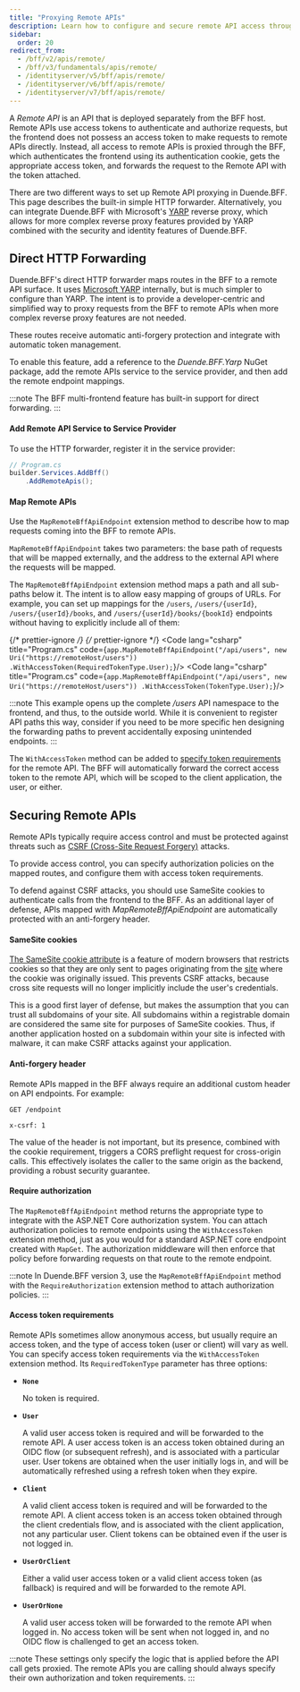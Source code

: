 ```yaml
---
title: "Proxying Remote APIs"
description: Learn how to configure and secure remote API access through BFF using HTTP forwarding and token management.
sidebar:
  order: 20
redirect_from:
  - /bff/v2/apis/remote/
  - /bff/v3/fundamentals/apis/remote/
  - /identityserver/v5/bff/apis/remote/
  - /identityserver/v6/bff/apis/remote/
  - /identityserver/v7/bff/apis/remote/
---
```


A _Remote API_ is an API that is deployed separately from the BFF host. Remote APIs use access tokens to authenticate and authorize requests, but the frontend does not possess an access token to make requests to remote APIs directly. Instead, all access to remote APIs is proxied through the BFF, which authenticates the frontend using its authentication cookie, gets the appropriate access token, and forwards the request to the Remote API with the token attached.

There are two different ways to set up Remote API proxying in Duende.BFF. This page describes the built-in simple HTTP forwarder. Alternatively, you can integrate Duende.BFF with Microsoft's [YARP](/bff/fundamentals/apis/yarp.md) reverse proxy, which allows for more complex reverse proxy features provided by YARP combined with the security and identity features of Duende.BFF.

## Direct HTTP Forwarding

Duende.BFF's direct HTTP forwarder maps routes in the BFF to a remote API surface. It uses [Microsoft YARP](https://github.com/microsoft/reverse-proxy) internally, but is much simpler to configure than YARP. The intent is to provide a developer-centric and simplified way to proxy requests from the BFF to remote APIs when more complex reverse proxy features are not needed.

These routes receive automatic anti-forgery protection and integrate with automatic token management.

To enable this feature, add a reference to the *Duende.BFF.Yarp* NuGet package, add the remote APIs service to the service provider, and then add the remote endpoint mappings.

:::note
The BFF multi-frontend feature has built-in support for direct forwarding. 
:::

#### Add Remote API Service to Service Provider

To use the HTTP forwarder, register it in the service provider:

```csharp {3}
// Program.cs
builder.Services.AddBff()
    .AddRemoteApis();
```

#### Map Remote APIs

Use the `MapRemoteBffApiEndpoint` extension method to describe how to map requests coming into the BFF to remote APIs.

`MapRemoteBffApiEndpoint` takes two parameters: the base path of requests that will be mapped externally, and the address to the external API where the requests will be mapped.

The `MapRemoteBffApiEndpoint` extension method maps a path and all sub-paths below it. The intent is to allow easy mapping of groups of URLs. For example, you can set up mappings for the `/users`, `/users/{userId}`, `/users/{userId}/books`, and `/users/{userId}/books/{bookId}` endpoints without having to explicitly include all of them:

{/* prettier-ignore */}
<Tabs syncKey="bffVersion">
  {/* prettier-ignore */}
  <TabItem label="V4">
    <Code
          lang="csharp"
          title="Program.cs"
          code={`app.MapRemoteBffApiEndpoint("/api/users", new Uri("https://remoteHost/users"))
    .WithAccessToken(RequiredTokenType.User);`}/>
  </TabItem>
  <TabItem label="V3">
    <Code
          lang="csharp"
          title="Program.cs"
          code={`app.MapRemoteBffApiEndpoint("/api/users", new Uri("https://remoteHost/users"))
    .WithAccessToken(TokenType.User);`}/>
  </TabItem>
</Tabs>

:::note
This example opens up the complete */users* API namespace to the frontend, and thus, to the outside world. While it is convenient to register API paths this way, consider if you need to be more specific hen designing the forwarding paths to prevent accidentally exposing unintended endpoints.
:::

The `WithAccessToken` method can be added to [specify token requirements](#access-token-requirements) for the remote API. The BFF will automatically forward the correct access token to the remote API, which will be scoped to the client application, the user, or either.

## Securing Remote APIs

Remote APIs typically require access control and must be protected against threats such as [CSRF (Cross-Site Request Forgery)](https://developer.mozilla.org/en-US/docs/Glossary/CSRF) attacks. 

To provide access control, you can specify authorization policies on the mapped routes, and configure them with access token requirements.

To defend against CSRF attacks, you should use SameSite cookies to authenticate calls from the frontend to the BFF. As an additional layer of defense, APIs mapped with *MapRemoteBffApiEndpoint* are automatically protected with an anti-forgery header. 

#### SameSite cookies

[The SameSite cookie attribute](https://developer.mozilla.org/en-US/docs/Web/HTTP/Headers/Set-Cookie#samesitesamesite-value) is a feature of modern browsers that restricts cookies so that they are only sent to pages originating from the [site](https://developer.mozilla.org/en-US/docs/Glossary/Site) where the cookie was originally issued. This prevents CSRF attacks, because cross site requests will no longer implicitly include the user's credentials.

This is a good first layer of defense, but makes the assumption that you can trust all subdomains of your site. All subdomains within a registrable domain are considered the same site for purposes of SameSite cookies. Thus, if another application hosted on a subdomain within your site is infected with malware, it can make CSRF attacks against your application.

#### Anti-forgery header

Remote APIs mapped in the BFF always require an additional custom header on API endpoints. For example:

```text
GET /endpoint

x-csrf: 1
```

The value of the header is not important, but its presence, combined with the cookie requirement, triggers a CORS preflight request for cross-origin calls. This effectively isolates the caller to the same origin as the backend, providing a robust security guarantee. 

#### Require authorization

The `MapRemoteBffApiEndpoint` method returns the appropriate type to integrate with the ASP.NET Core authorization system. You can attach authorization policies to remote endpoints using the `WithAccessToken` extension method, just as you would for a standard ASP.NET core endpoint created with `MapGet`. The authorization middleware will then enforce that policy before forwarding requests on that route to the remote endpoint.

:::note
In Duende.BFF version 3, use the `MapRemoteBffApiEndpoint` method with the `RequireAuthorization` extension method to attach authorization policies.
:::

#### Access token requirements

Remote APIs sometimes allow anonymous access, but usually require an access token, and the type of access token (user or client) will vary as well. You can specify access token requirements via the `WithAccessToken` extension method. Its `RequiredTokenType` parameter has three options:

* **`None`**

    No token is required.

* **`User`**

    A valid user access token is required and will be forwarded to the remote API. A user access token is an access token obtained during an OIDC flow (or subsequent refresh), and is associated with a particular user. User tokens are obtained when the user initially logs in, and will be automatically refreshed using a refresh token when they expire.

* **`Client`**

    A valid client access token is required and will be forwarded to the remote API. A client access token is an access token obtained through the client credentials flow, and is associated with the client application, not any particular user. Client tokens can be obtained even if the user is not logged in.

* **`UserOrClient`**

    Either a valid user access token or a valid client access token (as fallback) is required and will be forwarded to the remote API.

* **`UserOrNone`**

    A valid user access token will be forwarded to the remote API when logged in. No access token will be sent when not logged in, and no OIDC flow is challenged to get an access token.

:::note
These settings only specify the logic that is applied before the API call gets proxied. The remote APIs you are calling should always specify their own authorization and token requirements.
:::
